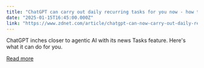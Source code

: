 ```yaml
---
title: "ChatGPT can carry out daily recurring tasks for you now - how to get started"
date: "2025-01-15T16:45:00.000Z"
link: "https://www.zdnet.com/article/chatgpt-can-now-carry-out-daily-recurring-tasks-for-you-how-to-get-started/"
---
```


ChatGPT inches closer to agentic AI with its news Tasks feature. Here's what it can do for you.

[Read more](https://www.zdnet.com/article/chatgpt-can-now-carry-out-daily-recurring-tasks-for-you-how-to-get-started/)
